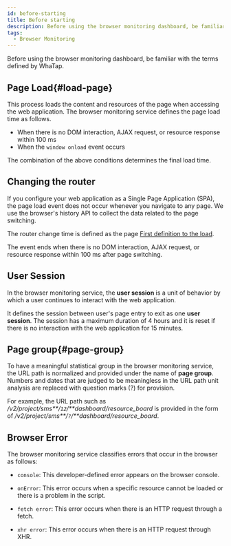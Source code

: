 ```yaml
---
id: before-starting
title: Before starting
description: Before using the browser monitoring dashboard, be familiar with the terms defined by WhaTap.
tags:
  - Browser Monitoring
---
```


Before using the browser monitoring dashboard, be familiar with the terms defined by WhaTap.

## Page Load{#load-page}

This process loads the content and resources of the page when accessing the web application. The browser monitoring service defines the page load time as follows.

-   When there is no DOM interaction, AJAX request, or resource response within 100 ms
-   When the `window onload` event occurs

The combination of the above conditions determines the final load time.

## Changing the router

If you configure your web application as a Single Page Application (SPA), the page load event does not occur whenever you navigate to any page. We use the browser's history API to collect the data related to the page switching. 

The router change time is defined as the page [First definition to the load](#load-page).

The event ends when there is no DOM interaction, AJAX request, or resource response within 100 ms after page switching.

## User Session

In the browser monitoring service, the **user session** is a unit of behavior by which a user continues to interact with the web application.

It defines the session between user's page entry to exit as one **user session**. The session has a maximum duration of 4 hours and it is reset if there is no interaction with the web application for 15 minutes.

## Page group{#page-group}

To have a meaningful statistical group in the browser monitoring service, the URL path is normalized and provided under the name of **page group**. Numbers and dates that are judged to be meaningless in the URL path unit analysis are replaced with question marks (?) for provision.

For example, the URL path such as _/v2/project/sms**/`12`/**dashboard/resource_board_ is provided in the form of _/v2/project/sms**/`?`/**dashboard/resource_board_.

## Browser Error

The browser monitoring service classifies errors that occur in the browser as follows:

-   `console`: This developer-defined error appears on the browser console.

-   `onError`: This error occurs when a specific resource cannot be loaded or there is a problem in the script.

-   `fetch error`: This error occurs when there is an HTTP request through a fetch.

-   `xhr error`: This error occurs when there is an HTTP request through XHR.
